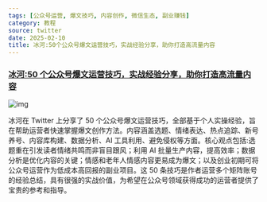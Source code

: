 ```yaml
---
tags: [公众号运营, 爆文技巧, 内容创作, 微信生态, 副业赚钱]
category: 教程
source: twitter
date: 2025-02-10
title: 冰河:50个公众号爆文运营技巧，实战经验分享，助你打造高流量内容
---
```


### [冰河:50 个公众号爆文运营技巧，实战经验分享，助你打造高流量内容](https://twitter-thread.com/t/1888106642870612131)

![img](https://img.mengpeng.tech/i/2025/02/10/67a9d4bfc0272.webp)

冰河在 Twitter 上分享了 50 个公众号爆文运营技巧，全部基于个人实操经验，旨在帮助运营者快速掌握爆文创作方法。内容涵盖选题、情绪表达、热点追踪、新号养号、内容库构建、数据分析、AI 工具利用、避免侵权等方面。核心观点包括:选题重在引发读者情绪共鸣而非盲目跟风；利用 AI 批量生产内容，提高效率；数据分析是优化内容的关键；情感和老年人情感内容更易成为爆文；以及创业初期可将公众号运营作为低成本高回报的副业项目。这 50 条技巧是作者运营多个矩阵账号的经验总结，具有很强的实战价值，为希望在公众号领域获得成功的运营者提供了宝贵的参考和指导。
